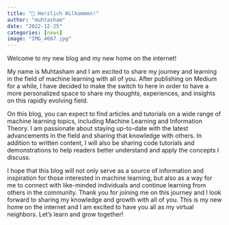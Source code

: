 ```yaml
---
title: "🤗 Herzlich Wilkommen!"
author: "muhtasham"
date: "2022-12-25"
categories: [news]
image: "IMG_4667.jpg"
---
```


Welcome to my new blog and my new home on the internet!

My name is Muhtasham and I am excited to share my journey and learning in the field of machine learning with all of you. After publishing on Medium for a while, I have decided to make the switch to here in order to have a more personalized space to share my thoughts, experiences, and insights on this rapidly evolving field.

On this blog, you can expect to find articles and tutorials on a wide range of machine learning topics, including Machine Learning and Information Theory. I am passionate about staying up-to-date with the latest advancements in the field and sharing that knowledge with others. In addition to written content, I will also be sharing code tutorials and demonstrations to help readers better understand and apply the concepts I discuss.

I hope that this blog will not only serve as a source of information and inspiration for those interested in machine learning, but also as a way for me to connect with like-minded individuals and continue learning from others in the community. Thank you for joining me on this journey and I look forward to sharing my knowledge and growth with all of you. This is my new home on the internet and I am excited to have you all as my virtual neighbors. Let's learn and grow together!